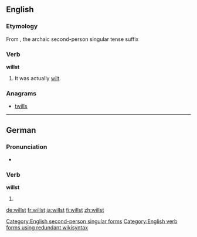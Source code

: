 ==English==

===Etymology===
From {{term|will}} {{term|-st}}, the archaic second-person singular tense suffix

===Verb===
'''willst'''

# {{context|archaic|lang=en}} {{form of|Incorrect [[second-person singular]] form|will|lang=en}} It was actually [[wilt]].

===Anagrams===
* [[twills#English|twills]]

[[Category:English second-person singular forms]]
[[Category:English verb forms using redundant wikisyntax]]

----

==German==

===Pronunciation===
* {{IPA|/vɪlst/|lang=de}}

===Verb===
'''willst'''

# {{de-verb form of|wollen|2|s|g}}

[[de:willst]]
[[fr:willst]]
[[ja:willst]]
[[fi:willst]]
[[zh:willst]]